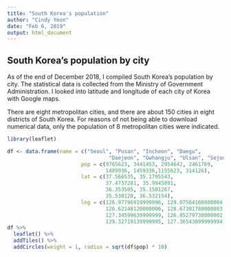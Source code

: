 ---
title: "South Korea's population"
author: "Cindy Yeon"
date: "Feb 6, 2019"
output: html_document
---

## South Korea's population by city

As of the end of December 2018, I compiled South Korea's population by city. The statistical data is collected from the Ministry of Government Administration. I looked into latitude and longitude of each city of Korea with Google maps.


There are eight metropolitan cities, and there are about 150 cities in eight districts of South Korea. For reasons of not being able to download numerical data, only the population of 8 metropolitan cities were indicated.


```{r, echo = TRUE}
library(leaflet)

df <- data.frame(name = c("Seoul", "Pusan", "Incheon", "Daegu", 
                                 "Daejeon", "Gwhangju", "Ulsan", "Sejoung"),
                        pop = c(9765623, 3441453, 2954642, 2461769, 
                                1489936, 1459336,1155623, 314126),
                        lat = c(37.566535, 35.1795543, 
                                37.4737281, 35.9945891,
                                36.353505, 35.1501267,
                                35.538128, 36.532154),
                        lng = c(126.97796919999996, 129.07564160000004, 
                                126.62148120000006, 128.67301780000003, 
                                127.34599639999999, 126.85279730000002,
                                129.32719139999995, 127.36543099999994))
df %>%
  leaflet() %>%
  addTiles() %>%
  addCircles(weight = 1, radius = sqrt(df$pop) * 10)
```

